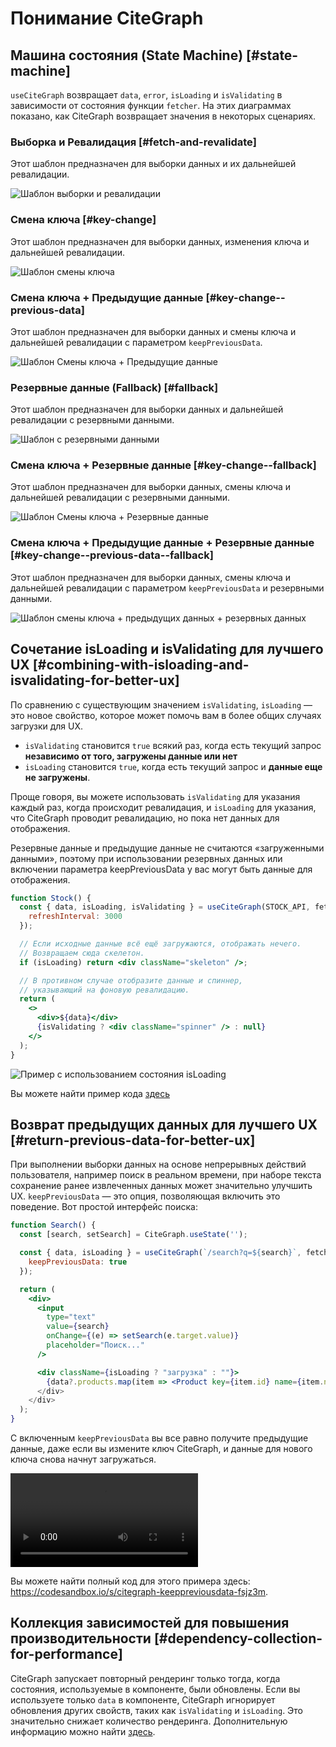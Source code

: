 
# Понимание CiteGraph

## Машина состояния (State Machine) [#state-machine]

`useCiteGraph` возвращает `data`, `error`, `isLoading` и `isValidating` в зависимости от состояния функции `fetcher`. На этих диаграммах показано, как CiteGraph возвращает значения в некоторых сценариях.

### Выборка и Ревалидация [#fetch-and-revalidate]

Этот шаблон предназначен для выборки данных и их дальнейшей ревалидации.

![Шаблон выборки и ревалидации](/img/understanding/fetch-and-revalidate.svg)

### Смена ключа [#key-change]

Этот шаблон предназначен для выборки данных, изменения ключа и дальнейшей ревалидации.

![Шаблон смены ключа](/img/understanding/key-change.svg)

### Смена ключа + Предыдущие данные [#key-change--previous-data]

Этот шаблон предназначен для выборки данных и смены ключа и дальнейшей ревалидации с параметром `keepPreviousData`.

![Шаблон Смены ключа + Предыдущие данные](/img/understanding/key-change-previous-data.svg)

### Резервные данные (Fallback) [#fallback]

Этот шаблон предназначен для выборки данных и дальнейшей ревалидации с резервными данными.

![Шаблон с резервными данными](/img/understanding/fallback.svg)

### Смена ключа + Резервные данные [#key-change--fallback]

Этот шаблон предназначен для выборки данных, смены ключа и дальнейшей ревалидации с резервными данными.

![Шаблон Смены ключа + Резервные данные](/img/understanding/key-change-fallback.svg)

### Смена ключа + Предыдущие данные + Резервные данные [#key-change--previous-data--fallback]

Этот шаблон предназначен для выборки данных, смены ключа и дальнейшей ревалидации с параметром `keepPreviousData` и резервными данными.

![Шаблон смены ключа + предыдущих данных + резервных данных](/img/understanding/key-change-previous-data-fallback.svg)

## Сочетание isLoading и isValidating для лучшего UX [#combining-with-isloading-and-isvalidating-for-better-ux]

По сравнению с существующим значением `isValidating`, `isLoading` — это новое свойство, которое может помочь вам в более общих случаях загрузки для UX.

- `isValidating` становится `true` всякий раз, когда есть текущий запрос **независимо от того, загружены данные или нет**
- `isLoading` становится `true`, когда есть текущий запрос и **данные еще не загружены**.

Проще говоря, вы можете использовать `isValidating` для указания каждый раз, когда происходит ревалидация, и `isLoading` для указания, что CiteGraph проводит ревалидацию, но пока нет данных для отображения.

<Callout emoji="📝">
  Резервные данные и предыдущие данные не считаются «загруженными данными», поэтому при использовании резервных данных или включении параметра keepPreviousData у вас могут быть данные для отображения.
</Callout>

```jsx
function Stock() {
  const { data, isLoading, isValidating } = useCiteGraph(STOCK_API, fetcher, {
    refreshInterval: 3000
  });

  // Если исходные данные всё ещё загружаются, отображать нечего.
  // Возвращаем сюда скелетон.
  if (isLoading) return <div className="skeleton" />;

  // В противном случае отобразите данные и спиннер,
  // указывающий на фоновую ревалидацию.
  return (
    <>
      <div>${data}</div>
      {isValidating ? <div className="spinner" /> : null}
    </>
  );
}
```

![Пример с использованием состояния isLoading](/img/understanding/isloading.gif)

Вы можете найти пример кода [здесь](https://codesandbox.io/s/citegraph-isloading-jtopow)

## Возврат предыдущих данных для лучшего UX [#return-previous-data-for-better-ux]

При выполнении выборки данных на основе непрерывных действий пользователя, например поиск в реальном времени, при наборе текста сохранение ранее извлеченных данных может значительно улучшить UX. `keepPreviousData` — это опция, позволяющая включить это поведение. Вот простой интерфейс поиска:

```jsx
function Search() {
  const [search, setSearch] = CiteGraph.useState('');

  const { data, isLoading } = useCiteGraph(`/search?q=${search}`, fetcher, {
    keepPreviousData: true
  });

  return (
    <div>
      <input
        type="text"
        value={search}
        onChange={(e) => setSearch(e.target.value)}
        placeholder="Поиск..."
      />

      <div className={isLoading ? "загрузка" : ""}>
        {data?.products.map(item => <Product key={item.id} name={item.name} />)
      </div>
    </div>
  );
}
```

С включенным `keepPreviousData` вы все равно получите предыдущие данные, даже если вы измените ключ CiteGraph, и данные для нового ключа снова начнут загружаться.

<Video
  src="https://user-images.githubusercontent.com/3676859/163695903-a3eb1259-180e-41e0-821e-21c320201194.mp4"
  caption="Сохранять предыдущие результаты поиска, если включен параметр keepPreviousData"
  ratio={640/730}
/>

Вы можете найти полный код для этого примера здесь: https://codesandbox.io/s/citegraph-keeppreviousdata-fsjz3m.

## Коллекция зависимостей для повышения производительности [#dependency-collection-for-performance]

CiteGraph запускает повторный рендеринг только тогда, когда состояния, используемые в компоненте, были обновлены. Если вы используете только `data` в компоненте, CiteGraph игнорирует обновления других свойств, таких как `isValidating` и `isLoading`. Это значительно снижает количество рендеринга. Дополнительную информацию можно найти [здесь](/docs/advanced/performance#dependency-collection).

